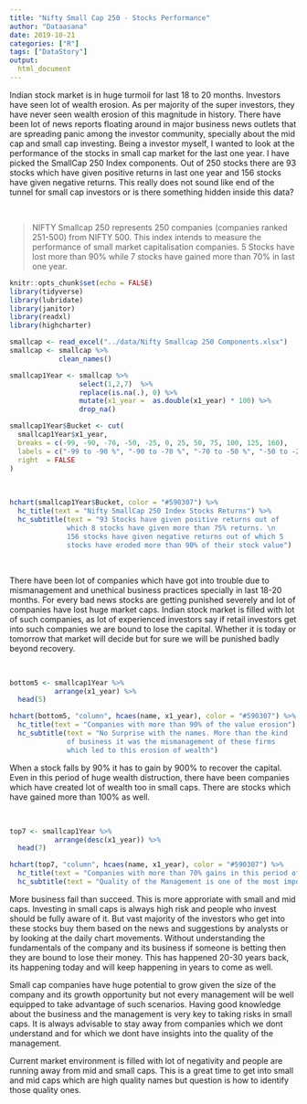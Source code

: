 ```yaml
---
title: "Nifty Small Cap 250 - Stocks Performance"
author: "Dataasana"
date: 2019-10-21
categories: ["R"]
tags: ["DataStory"]
output:
  html_document
---
```


Indian stock market is in huge turmoil for last 18 to 20 months. Investors have seen lot of wealth erosion. As per majority of the super investors, they have never seen wealth erosion of this magnitude in history. There have been lot of news reports floating around in major business news outlets that are spreading panic among the investor community, specially about the mid cap and small cap investing. Being a investor myself, I wanted to look at the performance of the stocks in small cap market for the last one year. I have picked the SmallCap 250 Index components. Out of 250 stocks there are 93 stocks which have given positive returns in last one year and 156 stocks have given negative returns. This really does not sound like end of the tunnel for small cap investors or is there something hidden inside this data?

<br>

> NIFTY Smallcap 250 represents 250 companies (companies ranked 251-500) from NIFTY 500. This index intends to measure the performance of small market capitalisation companies. 5 Stocks have lost more than 90% while 7 stocks have gained more than 70% in last one year.


```r

knitr::opts_chunk$set(echo = FALSE)
library(tidyverse)
library(lubridate)
library(janitor)
library(readxl)
library(highcharter)

smallcap <- read_excel("../data/Nifty Smallcap 250 Components.xlsx") 
smallcap <- smallcap %>% 
            clean_names()

smallcap1Year <- smallcap %>% 
                 select(1,2,7)  %>% 
                 replace(is.na(.), 0) %>% 
                 mutate(x1_year =  as.double(x1_year) * 100) %>%
                 drop_na()

smallcap1Year$Bucket <- cut(
  smallcap1Year$x1_year,
  breaks = c(-99, -90, -70, -50, -25, 0, 25, 50, 75, 100, 125, 160),
  labels = c("-99 to -90 %", "-90 to -70 %", "-70 to -50 %", "-50 to -25 %", "-25 to 0 %", "0 to 25 %",  "25 to 50 %", "50 to 75 %",  "75 to 100 %", "100 to 125 %",  "125 to 160 %"),
  right  = FALSE
)

```


<br>

```r

hchart(smallcap1Year$Bucket, color = "#590307") %>%
  hc_title(text = "Nifty SmallCap 250 Index Stocks Returns") %>%
  hc_subtitle(text = "93 Stocks have given positive returns out of
              which 8 stocks have given more than 75% returns. \n 
              156 stocks have given negative returns out of which 5 
              stocks have eroded more than 90% of their stock value")

```

<br>

There have been lot of companies which have got into trouble due to mismanagement and unethical business practices specially in last 18-20 months. For every bad news stocks are getting punished severely and lot of companies have lost huge market caps. Indian stock market is filled with lot of such companies, as lot of experienced investors say if retail investors get into such companies we are bound to lose the capital. Whether it is today or tomorrow that market will decide but for sure we will be punished badly beyond recovery.


<br>


```r

bottom5 <- smallcap1Year %>%
           arrange(x1_year) %>%
  head(5)

hchart(bottom5, "column", hcaes(name, x1_year), color = "#590307") %>%
  hc_title(text = "Companies with more than 90% of the value erosion") %>%
  hc_subtitle(text = "No Surprise with the names. More than the kind 
              of business it was the mismanagement of these firms 
              which led to this erosion of wealth")

```


When a stock falls by 90% it has to gain by 900% to recover the capital. Even in this period of huge wealth distruction, there have been companies which have created lot of wealth too in small caps. There are stocks which have gained more than 100% as well. 

<br>


```r

top7 <- smallcap1Year %>%
           arrange(desc(x1_year)) %>%
  head(7)

hchart(top7, "column", hcaes(name, x1_year), color = "#590307") %>%
  hc_title(text = "Companies with more than 70% gains in this period of uncertainity") %>%
  hc_subtitle(text = "Quality of the Management is one of the most important factor")

```


More business fail than succeed. This is more approriate with small and mid caps. Investing in small caps is always high risk and people who invest should be fully aware of it. But vast majority of the investors who get into these stocks buy them based on the news and suggestions by analysts or by looking at the daily chart movements. Without understanding the fundamentals of the company and its business if someone is betting then they are bound to lose their money. This has happened 20-30 years back, its happening today and will keep happening in years to come as well.

Small cap companies have huge potential to grow given the size of the company and its growth opportunity but not every management will be well equipped to take advantage of such scenarios. Having good knowledge about the business and the management is very key to taking risks in small caps. It is always advisable to stay away from companies which we dont understand and for which we dont have insights into the quality of the management.

Current market environment is filled with lot of negativity and people are running away from mid and small caps. This is a great time to get into small and mid caps which are high quality names but question is how to identify those quality ones. 